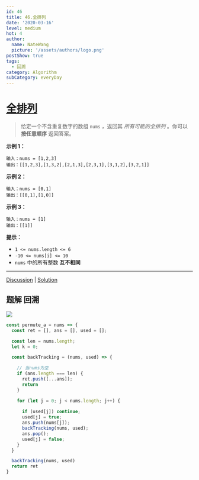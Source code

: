 ```yaml
---
id: 46
title: 46.全排列
date: '2020-03-16'
level: medium
hot: 4
author:
  name: NateWang
  picture: '/assets/authors/logo.png'
postShow: true
tags:
  - 回溯
category: Algorithm
subCategory: everyDay
---
```



# [全排列](https://leetcode-cn.com/problems/permutations/description/)



> 给定一个不含重复数字的数组 `nums` ，返回其 *所有可能的全排列* 。你可以 **按任意顺序** 返回答案。

**示例 1：**

```
输入：nums = [1,2,3]
输出：[[1,2,3],[1,3,2],[2,1,3],[2,3,1],[3,1,2],[3,2,1]]
```

**示例 2：**

```
输入：nums = [0,1]
输出：[[0,1],[1,0]]
```

**示例 3：**

```
输入：nums = [1]
输出：[[1]]
```



**提示：**

- `1 <= nums.length <= 6`
- `-10 <= nums[i] <= 10`
- `nums` 中的所有整数 **互不相同**

------

[Discussion](https://leetcode-cn.com/problems/permutations/comments/) | [Solution](https://leetcode-cn.com/problems/permutations/solution/)

## 题解 回溯



![](/Users/wangbaoqi/个人资源/图片素材搜集/博客/algorithm/backTracking/全排列.svg)





```js
const permute_a = nums => {
  const ret = [], ans = [], used = [];

  const len = nums.length;
  let k = 0;

  const backTracking = (nums, used) => {

    // 当nums为空
    if (ans.length === len) {
      ret.push([...ans]);
      return
    }

    for (let j = 0; j < nums.length; j++) {
      
      if (used[j]) continue;
      used[j] = true;
      ans.push(nums[j]);
      backTracking(nums, used);
      ans.pop();
      used[j] = false;
    }
  }

  backTracking(nums, used)
  return ret
}
```

